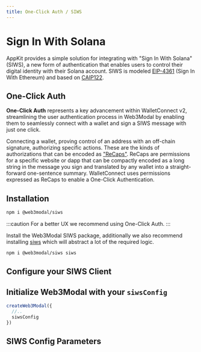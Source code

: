 ```yaml
---
title: One-Click Auth / SIWS
---
```



# Sign In With Solana

AppKit provides a simple solution for integrating with "Sign In With Solana" (SIWS), a new form of authentication that enables users to control their digital identity with their Solana account.
SIWS is modeled [EIP-4361](https://docs.login.xyz/general-information/siwe-overview/eip-4361) (Sign In With Ethereum) and based on [CAIP122](https://github.com/ChainAgnostic/CAIPs/blob/master/CAIPs/caip-122.md).

## One-Click Auth

**One-Click Auth** represents a key advancement within WalletConnect v2, streamlining the user authentication process in Web3Modal by enabling them to seamlessly connect with a wallet and sign a SIWS message with just one click.

Connecting a wallet, proving control of an address with an off-chain signature, authorizing specific actions. These are the kinds of authorizations that can be encoded as ["ReCaps"](https://github.com/ChainAgnostic/CAIPs/blob/main/CAIPs/caip-222.md). ReCaps are permissions for a specific website or dapp that can be compactly encoded as a long string in the message you sign and translated by any wallet into a straight-forward one-sentence summary.
WalletConnect uses permissions expressed as ReCaps to enable a One-Click Authentication.

## Installation

<Tabs groupId="version">
<TabItem value="one-click-auth" label="One-Click Auth">

```bash npm2yarn
npm i @web3modal/siws
```

</TabItem>
<TabItem value="legacy" label="Legacy">

:::caution
For a better UX we recommend using One-Click Auth.
:::

Install the Web3Modal SIWS package, additionally we also recommend installing [siws](https://github.com/phantom/sign-in-with-solana?tab=readme-ov-file) which will abstract a lot of the required logic.

```bash npm2yarn
npm i @web3modal/siws siws
```

</TabItem>
</Tabs>

## Configure your SIWS Client

<SiwsCode />

## Initialize Web3Modal with your `siwsConfig`

```ts
createWeb3Modal({
  //..
  siwsConfig
})
```

## SIWS Config Parameters

<SiwsParams />
